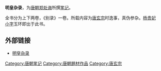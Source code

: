 '''明皇杂录'''，为[[唐朝|唐朝]][[郑处诲|郑处诲]]所撰[[笔记|笔记]]。

全书分为上下两卷，《别录》一卷。所载内容为[[唐玄宗|唐玄宗]]时逸事，真伪参杂。[[杨贵妃|杨贵妃]][[乳名|小字]]玉环即出于此书。

== 外部链接 ==
*[http://www.guoxue123.com/zhibu/0401/00mhzl/index.htm 明皇杂录] {{Wayback|url=http://www.guoxue123.com/zhibu/0401/00mhzl/index.htm |date=20160304114344 }}
{{唐朝小作品}}
[[Category:唐朝笔记|Category:唐朝笔记]]
[[Category:唐朝題材作品|Category:唐朝題材作品]]
[[Category:唐玄宗|Category:唐玄宗]]